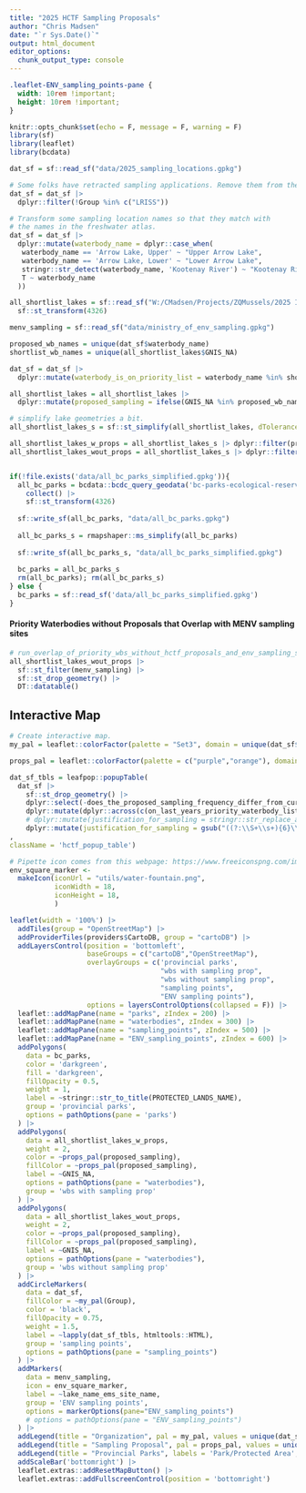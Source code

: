 ```yaml
---
title: "2025 HCTF Sampling Proposals"
author: "Chris Madsen"
date: "`r Sys.Date()`"
output: html_document
editor_options: 
  chunk_output_type: console
---
```


```css
.leaflet-ENV_sampling_points-pane {
  width: 10rem !important;
  height: 10rem !important;
}
```

```r
knitr::opts_chunk$set(echo = F, message = F, warning = F)
library(sf)
library(leaflet)
library(bcdata)
```

```r
dat_sf = sf::read_sf("data/2025_sampling_locations.gpkg")

# Some folks have retracted sampling applications. Remove them from the pool here.
dat_sf = dat_sf |> 
  dplyr::filter(!Group %in% c("LRISS"))

# Transform some sampling location names so that they match with
# the names in the freshwater atlas.
dat_sf = dat_sf |> 
  dplyr::mutate(waterbody_name = dplyr::case_when(
   waterbody_name == 'Arrow Lake, Upper' ~ "Upper Arrow Lake",
   waterbody_name == 'Arrow Lake, Lower' ~ "Lower Arrow Lake",
   stringr::str_detect(waterbody_name, 'Kootenay River') ~ "Kootenay River",
   T ~ waterbody_name
  ))

all_shortlist_lakes = sf::read_sf("W:/CMadsen/Projects/ZQMussels/2025 IMDP Final Report/data/spatial/waterbodies_zqm_shortlist_risk_estimates.gpkg") |> 
  sf::st_transform(4326)

menv_sampling = sf::read_sf("data/ministry_of_env_sampling.gpkg")

proposed_wb_names = unique(dat_sf$waterbody_name)
shortlist_wb_names = unique(all_shortlist_lakes$GNIS_NA)

dat_sf = dat_sf |> 
  dplyr::mutate(waterbody_is_on_priority_list = waterbody_name %in% shortlist_wb_names)

all_shortlist_lakes = all_shortlist_lakes |> 
  dplyr::mutate(proposed_sampling = ifelse(GNIS_NA %in% proposed_wb_names,"Sampling Proposed","No Sampling Proposed"))

# simplify lake geometries a bit.
all_shortlist_lakes_s = sf::st_simplify(all_shortlist_lakes, dTolerance = 20)

all_shortlist_lakes_w_props = all_shortlist_lakes_s |> dplyr::filter(proposed_sampling == "Sampling Proposed")
all_shortlist_lakes_wout_props = all_shortlist_lakes_s |> dplyr::filter(proposed_sampling != "Sampling Proposed")
```

```r

```

```r
if(!file.exists('data/all_bc_parks_simplified.gpkg')){
  all_bc_parks = bcdata::bcdc_query_geodata('bc-parks-ecological-reserves-and-protected-areas') |> 
    collect() |> 
    sf::st_transform(4326)
  
  sf::write_sf(all_bc_parks, "data/all_bc_parks.gpkg")
  
  all_bc_parks_s = rmapshaper::ms_simplify(all_bc_parks)
  
  sf::write_sf(all_bc_parks_s, "data/all_bc_parks_simplified.gpkg")
  
  bc_parks = all_bc_parks_s
  rm(all_bc_parks); rm(all_bc_parks_s)
} else {
  bc_parks = sf::read_sf('data/all_bc_parks_simplified.gpkg')
}
```

#### Priority Waterbodies without Proposals that Overlap with MENV sampling sites
```r
# run_overlap_of_priority_wbs_without_hctf_proposals_and_env_sampling_sites
all_shortlist_lakes_wout_props |> 
  sf::st_filter(menv_sampling) |> 
  sf::st_drop_geometry() |> 
  DT::datatable()
```

## Interactive Map

```r
# Create interactive map.
my_pal = leaflet::colorFactor(palette = "Set3", domain = unique(dat_sf$Group))

props_pal = leaflet::colorFactor(palette = c("purple","orange"), domain = unique(all_shortlist_lakes_s$proposed_sampling))

dat_sf_tbls = leafpop::popupTable(
  dat_sf |> 
    sf::st_drop_geometry() |> 
    dplyr::select(-does_the_proposed_sampling_frequency_differ_from_current_priority_list) |> 
    dplyr::mutate(dplyr::across(c(on_last_years_priority_waterbody_list,sampled_last_year,substrate_sampler_planned), \(x) ifelse(x == "Y", "Yes", "No"))) |> 
    # dplyr::mutate(justification_for_sampling = stringr::str_replace_all(justification_for_sampling, "[\\,,\\.]", "<br>")) |> 
    dplyr::mutate(justification_for_sampling = gsub("((?:\\S+\\s+){6}\\S+)([ ,\\.])", "\\1<br>", justification_for_sampling, perl = TRUE))
,
className = 'hctf_popup_table')

# Pipette icon comes from this webpage: https://www.freeiconspng.com/img/31423
env_square_marker <-
  makeIcon(iconUrl = "utils/water-fountain.png",
           iconWidth = 18,
           iconHeight = 18,
           )

leaflet(width = '100%') |>
  addTiles(group = "OpenStreetMap") |>
  addProviderTiles(providers$CartoDB, group = "cartoDB") |>
  addLayersControl(position = 'bottomleft',
                   baseGroups = c("cartoDB","OpenStreetMap"),
                   overlayGroups = c('provincial parks',
                                     "wbs with sampling prop",
                                     "wbs without sampling prop",
                                     "sampling points",
                                     "ENV sampling points"),
                   options = layersControlOptions(collapsed = F)) |>
  leaflet::addMapPane(name = "parks", zIndex = 200) |>
  leaflet::addMapPane(name = "waterbodies", zIndex = 300) |>
  leaflet::addMapPane(name = "sampling_points", zIndex = 500) |>
  leaflet::addMapPane(name = "ENV_sampling_points", zIndex = 600) |>
  addPolygons(
    data = bc_parks,
    color = 'darkgreen',
    fill = 'darkgreen',
    fillOpacity = 0.5,
    weight = 1,
    label = ~stringr::str_to_title(PROTECTED_LANDS_NAME),
    group = 'provincial parks',
    options = pathOptions(pane = 'parks')
  ) |> 
  addPolygons(
    data = all_shortlist_lakes_w_props,
    weight = 2,
    color = ~props_pal(proposed_sampling),
    fillColor = ~props_pal(proposed_sampling),
    label = ~GNIS_NA,
    options = pathOptions(pane = "waterbodies"),
    group = 'wbs with sampling prop'
  ) |> 
  addPolygons(
    data = all_shortlist_lakes_wout_props,
    weight = 2,
    color = ~props_pal(proposed_sampling),
    fillColor = ~props_pal(proposed_sampling),
    label = ~GNIS_NA,
    options = pathOptions(pane = "waterbodies"),
    group = 'wbs without sampling prop'
  ) |> 
  addCircleMarkers(
    data = dat_sf,
    fillColor = ~my_pal(Group),
    color = 'black',
    fillOpacity = 0.75,
    weight = 1.5,
    label = ~lapply(dat_sf_tbls, htmltools::HTML),
    group = 'sampling points',
    options = pathOptions(pane = "sampling_points")
  ) |>
  addMarkers(
    data = menv_sampling,
    icon = env_square_marker,
    label = ~lake_name_ems_site_name,
    group = 'ENV sampling points',
    options = markerOptions(pane="ENV_sampling_points")
    # options = pathOptions(pane = "ENV_sampling_points")
  ) |>
  addLegend(title = "Organization", pal = my_pal, values = unique(dat_sf$Group)) |>
  addLegend(title = "Sampling Proposal", pal = props_pal, values = unique(all_shortlist_lakes_s$proposed_sampling)) |> 
  addLegend(title = "Provincial Parks", labels = 'Park/Protected Area', colors = 'darkgreen') |> 
  addScaleBar('bottomright') |>
  leaflet.extras::addResetMapButton() |> 
  leaflet.extras::addFullscreenControl(position = 'bottomright')
```

```r

```

